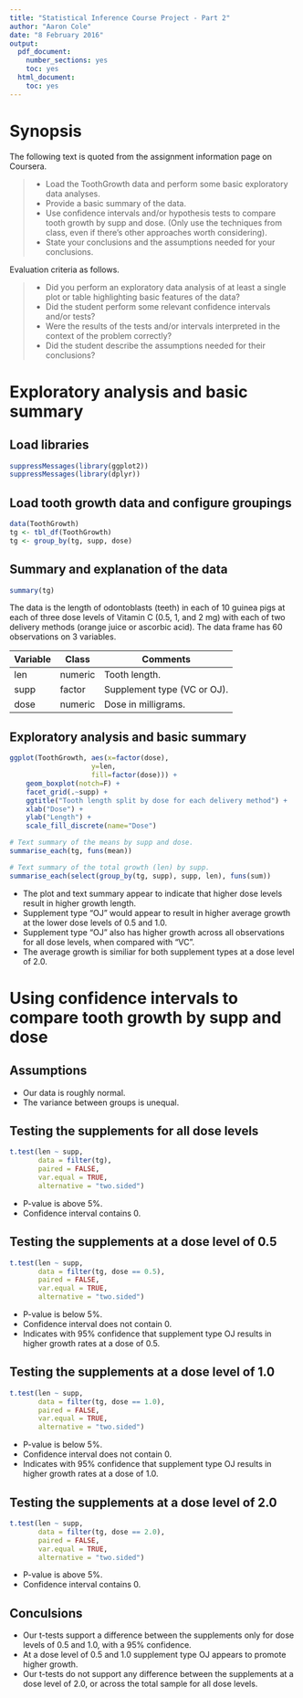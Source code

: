 ```yaml
---
title: "Statistical Inference Course Project - Part 2"
author: "Aaron Cole"
date: "8 February 2016"
output:
  pdf_document:
    number_sections: yes
    toc: yes
  html_document:
    toc: yes
---
```


# Synopsis #
The following text is quoted from the assignment information page on Coursera.

> * Load the ToothGrowth data and perform some basic exploratory data analyses.
> * Provide a basic summary of the data.
> * Use confidence intervals and/or hypothesis tests to compare tooth growth by supp and dose. (Only use the techniques from class, even if there's other approaches worth considering).
> * State your conclusions and the assumptions needed for your conclusions.

Evaluation criteria as follows.

> * Did you perform an exploratory data analysis of at least a single plot or table highlighting basic features of the data?
> * Did the student perform some relevant confidence intervals and/or tests?
> * Were the results of the tests and/or intervals interpreted in the context of the problem correctly?
> * Did the student describe the assumptions needed for their conclusions?

# Exploratory analysis and basic summary #

## Load libraries ##
```r
suppressMessages(library(ggplot2))
suppressMessages(library(dplyr))
```

## Load tooth growth data and configure groupings ##
```r
data(ToothGrowth)
tg <- tbl_df(ToothGrowth)
tg <- group_by(tg, supp, dose)
```

## Summary and explanation of the data ##
```r
summary(tg)
```

The data is the length of odontoblasts (teeth) in each of 10 guinea pigs at each of three dose levels of Vitamin C (0.5, 1, and 2 mg) with each of two delivery methods (orange juice or ascorbic acid). The data frame has 60 observations on 3 variables.

Variable | Class | Comments
---------|-------|---------
len	| numeric | Tooth length.
supp | factor | Supplement type (VC or OJ).
dose | numeric | Dose in milligrams.

## Exploratory analysis and basic summary ##
```r
ggplot(ToothGrowth, aes(x=factor(dose),
                    y=len,
                    fill=factor(dose))) +
    geom_boxplot(notch=F) + 
    facet_grid(.~supp) +
    ggtitle("Tooth length split by dose for each delivery method") +
    xlab("Dose") +
    ylab("Length") +
    scale_fill_discrete(name="Dose")

# Text summary of the means by supp and dose.
summarise_each(tg, funs(mean))

# Text summary of the total growth (len) by supp.
summarise_each(select(group_by(tg, supp), supp, len), funs(sum))
```

* The plot and text summary appear to indicate that higher dose levels result in higher growth length.
* Supplement type "OJ" would appear to result in higher average growth at the lower dose levels of 0.5 and 1.0.
* Supplement type "OJ" also has higher growth across all observations for all dose levels, when compared with "VC".
* The average growth is similiar for both supplement types at a dose level of 2.0.

# Using confidence intervals to compare tooth growth by supp and dose #

## Assumptions ##

* Our data is roughly normal.
* The variance between groups is unequal.

## Testing the supplements for all dose levels##
```r
t.test(len ~ supp, 
       data = filter(tg), 
       paired = FALSE, 
       var.equal = TRUE, 
       alternative = "two.sided")
```

* P-value is above 5%.
* Confidence interval contains 0.

## Testing the supplements at a dose level of 0.5 ##
```r
t.test(len ~ supp, 
       data = filter(tg, dose == 0.5), 
       paired = FALSE, 
       var.equal = TRUE, 
       alternative = "two.sided")
```

* P-value is below 5%.
* Confidence interval does not contain 0.
* Indicates with 95% confidence that supplement type OJ results in higher growth rates at a dose of 0.5.

## Testing the supplements at a dose level of 1.0 ##
```r
t.test(len ~ supp, 
       data = filter(tg, dose == 1.0), 
       paired = FALSE, 
       var.equal = TRUE, 
       alternative = "two.sided")
```

* P-value is below 5%.
* Confidence interval does not contain 0.
* Indicates with 95% confidence that supplement type OJ results in higher growth rates at a dose of 1.0.

## Testing the supplements at a dose level of 2.0 ##
```r
t.test(len ~ supp, 
       data = filter(tg, dose == 2.0), 
       paired = FALSE, 
       var.equal = TRUE, 
       alternative = "two.sided")
```

* P-value is above 5%.
* Confidence interval contains 0.

## Conculsions ##

* Our t-tests support a difference between the supplements only for dose levels of 0.5 and 1.0, with a 95% confidence.
* At a dose level of 0.5 and 1.0 supplement type OJ appears to promote higher growth.
* Our t-tests do not support any difference between the supplements at a dose level of 2.0, or across the total sample for all dose levels.